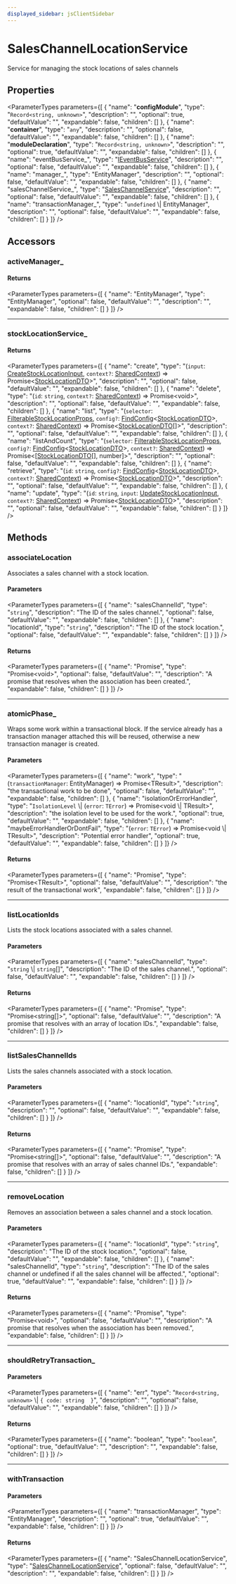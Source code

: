 ```yaml
---
displayed_sidebar: jsClientSidebar
---
```



# SalesChannelLocationService

Service for managing the stock locations of sales channels

## Properties

<ParameterTypes parameters={[
  {
    "name": "__configModule__",
    "type": "`Record<string, unknown>`",
    "description": "",
    "optional": true,
    "defaultValue": "",
    "expandable": false,
    "children": []
  },
  {
    "name": "__container__",
    "type": "`any`",
    "description": "",
    "optional": false,
    "defaultValue": "",
    "expandable": false,
    "children": []
  },
  {
    "name": "__moduleDeclaration__",
    "type": "`Record<string, unknown>`",
    "description": "",
    "optional": true,
    "defaultValue": "",
    "expandable": false,
    "children": []
  },
  {
    "name": "eventBusService_",
    "type": "[IEventBusService](../interfaces/internal.IEventBusService.mdx)",
    "description": "",
    "optional": false,
    "defaultValue": "",
    "expandable": false,
    "children": []
  },
  {
    "name": "manager_",
    "type": "EntityManager",
    "description": "",
    "optional": false,
    "defaultValue": "",
    "expandable": false,
    "children": []
  },
  {
    "name": "salesChannelService_",
    "type": "[SalesChannelService](internal.internal.SalesChannelService.mdx)",
    "description": "",
    "optional": false,
    "defaultValue": "",
    "expandable": false,
    "children": []
  },
  {
    "name": "transactionManager_",
    "type": "`undefined` \\| EntityManager",
    "description": "",
    "optional": false,
    "defaultValue": "",
    "expandable": false,
    "children": []
  }
]} />

## Accessors

### activeManager\_

#### Returns

<ParameterTypes parameters={[
  {
    "name": "EntityManager",
    "type": "EntityManager",
    "optional": false,
    "defaultValue": "",
    "description": "",
    "expandable": false,
    "children": []
  }
]} />

___

### stockLocationService\_

#### Returns

<ParameterTypes parameters={[
  {
    "name": "create",
    "type": "(`input`: [CreateStockLocationInput](../../StockLocationTypes/types/internal.internal-1.StockLocationTypes.CreateStockLocationInput.mdx), `context?`: [SharedContext](../../internal-1/interfaces/internal.internal-1.SharedContext.mdx)) => Promise&#60;[StockLocationDTO](../types/internal.StockLocationDTO.mdx)&#62;",
    "description": "",
    "optional": false,
    "defaultValue": "",
    "expandable": false,
    "children": []
  },
  {
    "name": "delete",
    "type": "(`id`: `string`, `context?`: [SharedContext](../../internal-1/interfaces/internal.internal-1.SharedContext.mdx)) => Promise&#60;void&#62;",
    "description": "",
    "optional": false,
    "defaultValue": "",
    "expandable": false,
    "children": []
  },
  {
    "name": "list",
    "type": "(`selector`: [FilterableStockLocationProps](../../StockLocationTypes/interfaces/internal.internal-1.StockLocationTypes.FilterableStockLocationProps.mdx), `config?`: [FindConfig](../../CommonTypes/interfaces/internal.internal-1.CommonTypes.FindConfig.mdx)&#60;[StockLocationDTO](../types/internal.StockLocationDTO.mdx)&#62;, `context?`: [SharedContext](../../internal-1/interfaces/internal.internal-1.SharedContext.mdx)) => Promise&#60;[StockLocationDTO](../types/internal.StockLocationDTO.mdx)[]&#62;",
    "description": "",
    "optional": false,
    "defaultValue": "",
    "expandable": false,
    "children": []
  },
  {
    "name": "listAndCount",
    "type": "(`selector`: [FilterableStockLocationProps](../../StockLocationTypes/interfaces/internal.internal-1.StockLocationTypes.FilterableStockLocationProps.mdx), `config?`: [FindConfig](../../CommonTypes/interfaces/internal.internal-1.CommonTypes.FindConfig.mdx)&#60;[StockLocationDTO](../types/internal.StockLocationDTO.mdx)&#62;, `context?`: [SharedContext](../../internal-1/interfaces/internal.internal-1.SharedContext.mdx)) => Promise&#60;[[StockLocationDTO](../types/internal.StockLocationDTO.mdx)[], number]&#62;",
    "description": "",
    "optional": false,
    "defaultValue": "",
    "expandable": false,
    "children": []
  },
  {
    "name": "retrieve",
    "type": "(`id`: `string`, `config?`: [FindConfig](../../CommonTypes/interfaces/internal.internal-1.CommonTypes.FindConfig.mdx)&#60;[StockLocationDTO](../types/internal.StockLocationDTO.mdx)&#62;, `context?`: [SharedContext](../../internal-1/interfaces/internal.internal-1.SharedContext.mdx)) => Promise&#60;[StockLocationDTO](../types/internal.StockLocationDTO.mdx)&#62;",
    "description": "",
    "optional": false,
    "defaultValue": "",
    "expandable": false,
    "children": []
  },
  {
    "name": "update",
    "type": "(`id`: `string`, `input`: [UpdateStockLocationInput](../../StockLocationTypes/types/internal.internal-1.StockLocationTypes.UpdateStockLocationInput.mdx), `context?`: [SharedContext](../../internal-1/interfaces/internal.internal-1.SharedContext.mdx)) => Promise&#60;[StockLocationDTO](../types/internal.StockLocationDTO.mdx)&#62;",
    "description": "",
    "optional": false,
    "defaultValue": "",
    "expandable": false,
    "children": []
  }
]} />

## Methods

### associateLocation

Associates a sales channel with a stock location.

#### Parameters

<ParameterTypes parameters={[
  {
    "name": "salesChannelId",
    "type": "`string`",
    "description": "The ID of the sales channel.",
    "optional": false,
    "defaultValue": "",
    "expandable": false,
    "children": []
  },
  {
    "name": "locationId",
    "type": "`string`",
    "description": "The ID of the stock location.",
    "optional": false,
    "defaultValue": "",
    "expandable": false,
    "children": []
  }
]} />

#### Returns

<ParameterTypes parameters={[
  {
    "name": "Promise",
    "type": "Promise&#60;void&#62;",
    "optional": false,
    "defaultValue": "",
    "description": "A promise that resolves when the association has been created.",
    "expandable": false,
    "children": []
  }
]} />

___

### atomicPhase\_

Wraps some work within a transactional block. If the service already has
a transaction manager attached this will be reused, otherwise a new
transaction manager is created.

#### Parameters

<ParameterTypes parameters={[
  {
    "name": "work",
    "type": "(`transactionManager`: EntityManager) => Promise&#60;TResult&#62;",
    "description": "the transactional work to be done",
    "optional": false,
    "defaultValue": "",
    "expandable": false,
    "children": []
  },
  {
    "name": "isolationOrErrorHandler",
    "type": "`IsolationLevel` \\| (`error`: `TError`) => Promise&#60;void \\| TResult&#62;",
    "description": "the isolation level to be used for the work.",
    "optional": true,
    "defaultValue": "",
    "expandable": false,
    "children": []
  },
  {
    "name": "maybeErrorHandlerOrDontFail",
    "type": "(`error`: `TError`) => Promise&#60;void \\| TResult&#62;",
    "description": "Potential error handler",
    "optional": true,
    "defaultValue": "",
    "expandable": false,
    "children": []
  }
]} />

#### Returns

<ParameterTypes parameters={[
  {
    "name": "Promise",
    "type": "Promise&#60;TResult&#62;",
    "optional": false,
    "defaultValue": "",
    "description": "the result of the transactional work",
    "expandable": false,
    "children": []
  }
]} />

___

### listLocationIds

Lists the stock locations associated with a sales channel.

#### Parameters

<ParameterTypes parameters={[
  {
    "name": "salesChannelId",
    "type": "`string` \\| `string`[]",
    "description": "The ID of the sales channel.",
    "optional": false,
    "defaultValue": "",
    "expandable": false,
    "children": []
  }
]} />

#### Returns

<ParameterTypes parameters={[
  {
    "name": "Promise",
    "type": "Promise&#60;string[]&#62;",
    "optional": false,
    "defaultValue": "",
    "description": "A promise that resolves with an array of location IDs.",
    "expandable": false,
    "children": []
  }
]} />

___

### listSalesChannelIds

Lists the sales channels associated with a stock location.

#### Parameters

<ParameterTypes parameters={[
  {
    "name": "locationId",
    "type": "`string`",
    "description": "",
    "optional": false,
    "defaultValue": "",
    "expandable": false,
    "children": []
  }
]} />

#### Returns

<ParameterTypes parameters={[
  {
    "name": "Promise",
    "type": "Promise&#60;string[]&#62;",
    "optional": false,
    "defaultValue": "",
    "description": "A promise that resolves with an array of sales channel IDs.",
    "expandable": false,
    "children": []
  }
]} />

___

### removeLocation

Removes an association between a sales channel and a stock location.

#### Parameters

<ParameterTypes parameters={[
  {
    "name": "locationId",
    "type": "`string`",
    "description": "The ID of the stock location.",
    "optional": false,
    "defaultValue": "",
    "expandable": false,
    "children": []
  },
  {
    "name": "salesChannelId",
    "type": "`string`",
    "description": "The ID of the sales channel or undefined if all the sales channel will be affected.",
    "optional": true,
    "defaultValue": "",
    "expandable": false,
    "children": []
  }
]} />

#### Returns

<ParameterTypes parameters={[
  {
    "name": "Promise",
    "type": "Promise&#60;void&#62;",
    "optional": false,
    "defaultValue": "",
    "description": "A promise that resolves when the association has been removed.",
    "expandable": false,
    "children": []
  }
]} />

___

### shouldRetryTransaction\_

#### Parameters

<ParameterTypes parameters={[
  {
    "name": "err",
    "type": "`Record<string, unknown>` \\| ``{ code: string  }``",
    "description": "",
    "optional": false,
    "defaultValue": "",
    "expandable": false,
    "children": []
  }
]} />

#### Returns

<ParameterTypes parameters={[
  {
    "name": "boolean",
    "type": "`boolean`",
    "optional": true,
    "defaultValue": "",
    "description": "",
    "expandable": false,
    "children": []
  }
]} />

___

### withTransaction

#### Parameters

<ParameterTypes parameters={[
  {
    "name": "transactionManager",
    "type": "EntityManager",
    "description": "",
    "optional": true,
    "defaultValue": "",
    "expandable": false,
    "children": []
  }
]} />

#### Returns

<ParameterTypes parameters={[
  {
    "name": "SalesChannelLocationService",
    "type": "[SalesChannelLocationService](internal.internal.SalesChannelLocationService.mdx)",
    "optional": false,
    "defaultValue": "",
    "description": "",
    "expandable": false,
    "children": []
  }
]} />
